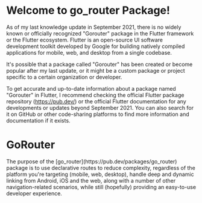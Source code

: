 # Welcome to go_router Package!

As of my last knowledge update in September 2021, there is no widely known or officially recognized "Gorouter" package in the Flutter framework or the Flutter ecosystem. Flutter is an open-source UI software development toolkit developed by Google for building natively compiled applications for mobile, web, and desktop from a single codebase.

It's possible that a package called "Gorouter" has been created or become popular after my last update, or it might be a custom package or project specific to a certain organization or developer.

To get accurate and up-to-date information about a package named "Gorouter" in Flutter, I recommend checking the official Flutter package repository (https://pub.dev/) or the official Flutter documentation for any developments or updates beyond September 2021. You can also search for it on GitHub or other code-sharing platforms to find more information and documentation if it exists.
<h1> GoRouter</h1>
The purpose of the [go_router](https://pub.dev/packages/go_router) package is to use declarative routes to reduce complexity, regardless of the platform you're targeting (mobile, web, desktop), handle deep and dynamic linking from Android, iOS and the web, along with a number of other navigation-related scenarios, while still (hopefully) providing an easy-to-use developer experience.